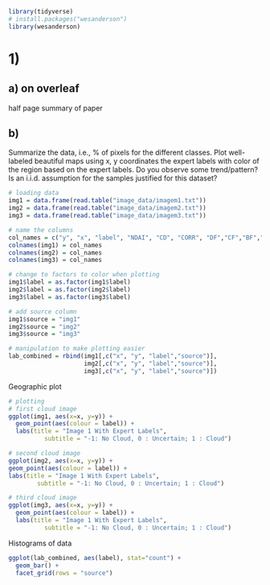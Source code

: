 ```r
library(tidyverse)
# install.packages("wesanderson")
library(wesanderson)
```

# 1)

## a) on overleaf

half page summary of paper

## b)

Summarize the data, i.e., % of pixels for the different classes. Plot well-labeled beautiful maps using x, y coordinates the expert labels with color of the region based on the expert labels. Do you observe some trend/pattern? Is an i.i.d. assumption for the samples justified for this dataset?

```r
# loading data 
img1 = data.frame(read.table("image_data/imagem1.txt"))
img2 = data.frame(read.table("image_data/imagem2.txt"))
img3 = data.frame(read.table("image_data/imagem3.txt"))

# name the columns  
col_names = c("y", "x", "label", "NDAI", "CD", "CORR", "DF","CF","BF","AF","AN")
colnames(img1) = col_names
colnames(img2) = col_names
colnames(img3) = col_names

# change to factors to color when plotting 
img1$label = as.factor(img1$label)
img2$label = as.factor(img2$label)
img3$label = as.factor(img3$label)

# add source column 
img1$source = "img1"
img2$source = "img2"
img3$source = "img3"

# manipulation to make plotting easier 
lab_combined = rbind(img1[,c("x", "y", "label","source")],
                     img2[,c("x", "y", "label","source")],
                     img3[,c("x", "y", "label","source")])
```

Geographic plot

```r
# plotting 
# first cloud image 
ggplot(img1, aes(x=x, y=y)) + 
  geom_point(aes(colour = label)) +
  labs(title = "Image 1 With Expert Labels",
          subtitle = "-1: No Cloud, 0 : Uncertain; 1 : Cloud")

# second cloud image 
ggplot(img2, aes(x=x, y=y)) + 
geom_point(aes(colour = label)) +
labs(title = "Image 1 With Expert Labels",
        subtitle = "-1: No Cloud, 0 : Uncertain; 1 : Cloud")

# third cloud image 
ggplot(img3, aes(x=x, y=y)) + 
  geom_point(aes(colour = label)) +
  labs(title = "Image 1 With Expert Labels",
          subtitle = "-1: No Cloud, 0 : Uncertain; 1 : Cloud")
```

Histograms of data

```r
ggplot(lab_combined, aes(label), stat="count") + 
  geom_bar() + 
  facet_grid(rows = "source") 
```
